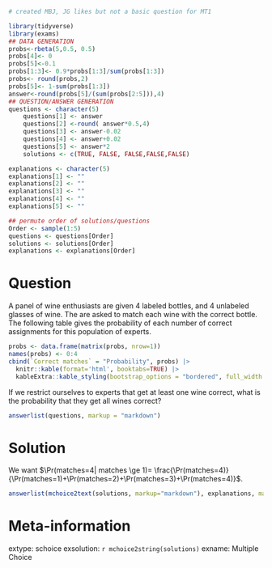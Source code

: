 ```r
# created MBJ, JG likes but not a basic question for MT1

library(tidyverse)
library(exams)
## DATA GENERATION
probs<-rbeta(5,0.5, 0.5)
probs[4]<- 0
probs[5]<-0.1
probs[1:3]<- 0.9*probs[1:3]/sum(probs[1:3])
probs<- round(probs,2)
probs[5]<- 1-sum(probs[1:3])
answer<-round(probs[5]/(sum(probs[2:5])),4)
## QUESTION/ANSWER GENERATION
questions <- character(5)
    questions[1] <- answer
    questions[2] <-round( answer*0.5,4)
    questions[3] <- answer-0.02
    questions[4] <- answer+0.02
    questions[5] <- answer*2
    solutions <- c(TRUE, FALSE, FALSE,FALSE,FALSE)

explanations <- character(5)
explanations[1] <- ""
explanations[2] <- ""
explanations[3] <- ""
explanations[4] <- ""
explanations[5] <- ""

## permute order of solutions/questions
Order <- sample(1:5)
questions <- questions[Order]
solutions <- solutions[Order]
explanations <- explanations[Order]  
```

Question
========

A panel of wine enthusiasts are given 4 labeled bottles, and 4 unlabeled glasses of wine. The are asked to match each wine with the correct bottle. The following table gives the probability of each number of correct assignments for this population of experts.

```r
probs <- data.frame(matrix(probs, nrow=1))
names(probs) <- 0:4
cbind(`Correct matches` = "Probability", probs) |>
  knitr::kable(format='html', booktabs=TRUE) |>
  kableExtra::kable_styling(bootstrap_options = "bordered", full_width = FALSE, position = "center")
```

If we restrict ourselves to experts that get at least one wine correct, what is the probability that they get all wines correct?

```r
answerlist(questions, markup = "markdown")
```

Solution
========

We want $\Pr(matches=4| matches \ge 1)= \frac{\Pr(matches=4)}{\Pr(matches=1)+\Pr(matches=2)+\Pr(matches=3)+\Pr(matches=4)}$. 

```r
answerlist(mchoice2text(solutions, markup="markdown"), explanations, markup = "markdown")
```

Meta-information
================

extype: schoice
exsolution: `r mchoice2string(solutions)`
exname: Multiple Choice
